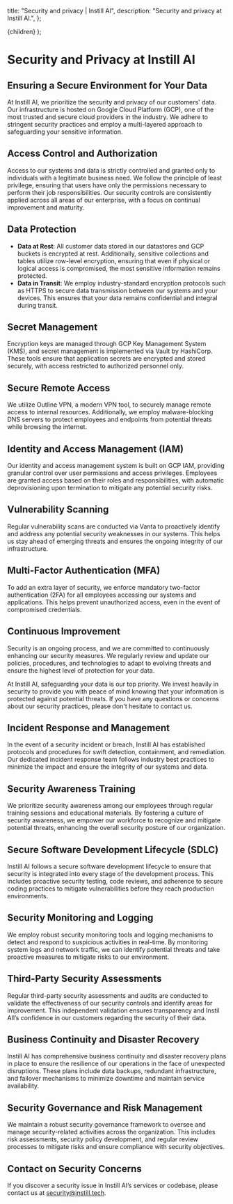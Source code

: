   title: "Security and privacy | Instill AI",
  description: "Security and privacy at Instill AI.",
};

  <SecurityPageLayout meta={meta}>{children}</SecurityPageLayout>
);

# Security and Privacy at Instill AI

## Ensuring a Secure Environment for Your Data

At Instill AI, we prioritize the security and privacy of our customers' data. Our infrastructure is hosted on Google Cloud Platform (GCP), one of the most trusted and secure cloud providers in the industry. We adhere to stringent security practices and employ a multi-layered approach to safeguarding your sensitive information.

## Access Control and Authorization

Access to our systems and data is strictly controlled and granted only to individuals with a legitimate business need. We follow the principle of least privilege, ensuring that users have only the permissions necessary to perform their job responsibilities. Our security controls are consistently applied across all areas of our enterprise, with a focus on continual improvement and maturity.

## Data Protection

- **Data at Rest**: All customer data stored in our datastores and GCP buckets is encrypted at rest. Additionally, sensitive collections and tables utilize row-level encryption, ensuring that even if physical or logical access is compromised, the most sensitive information remains protected.
- **Data in Transit**: We employ industry-standard encryption protocols such as HTTPS to secure data transmission between our systems and your devices. This ensures that your data remains confidential and integral during transit.

## Secret Management

Encryption keys are managed through GCP Key Management System (KMS), and secret management is implemented via Vault by HashiCorp. These tools ensure that application secrets are encrypted and stored securely, with access restricted to authorized personnel only.

## Secure Remote Access

We utilize Outline VPN, a modern VPN tool, to securely manage remote access to internal resources. Additionally, we employ malware-blocking DNS servers to protect employees and endpoints from potential threats while browsing the internet.

## Identity and Access Management (IAM)

Our identity and access management system is built on GCP IAM, providing granular control over user permissions and access privileges. Employees are granted access based on their roles and responsibilities, with automatic deprovisioning upon termination to mitigate any potential security risks.

## Vulnerability Scanning

Regular vulnerability scans are conducted via Vanta to proactively identify and address any potential security weaknesses in our systems. This helps us stay ahead of emerging threats and ensures the ongoing integrity of our infrastructure.

## Multi-Factor Authentication (MFA)

To add an extra layer of security, we enforce mandatory two-factor authentication (2FA) for all employees accessing our systems and applications. This helps prevent unauthorized access, even in the event of compromised credentials.

## Continuous Improvement

Security is an ongoing process, and we are committed to continuously enhancing our security measures. We regularly review and update our policies, procedures, and technologies to adapt to evolving threats and ensure the highest level of protection for your data.

At Instill AI, safeguarding your data is our top priority. We invest heavily in security to provide you with peace of mind knowing that your information is protected against potential threats. If you have any questions or concerns about our security practices, please don't hesitate to contact us.


## Incident Response and Management

In the event of a security incident or breach, Instill AI has established protocols and procedures for swift detection, containment, and remediation. Our dedicated incident response team follows industry best practices to minimize the impact and ensure the integrity of our systems and data.

## Security Awareness Training

We prioritize security awareness among our employees through regular training sessions and educational materials. By fostering a culture of security awareness, we empower our workforce to recognize and mitigate potential threats, enhancing the overall security posture of our organization.

## Secure Software Development Lifecycle (SDLC)

Instill AI follows a secure software development lifecycle to ensure that security is integrated into every stage of the development process. This includes proactive security testing, code reviews, and adherence to secure coding practices to mitigate vulnerabilities before they reach production environments.

## Security Monitoring and Logging

We employ robust security monitoring tools and logging mechanisms to detect and respond to suspicious activities in real-time. By monitoring system logs and network traffic, we can identify potential threats and take proactive measures to mitigate risks to our environment.

## Third-Party Security Assessments
Regular third-party security assessments and audits are conducted to validate the effectiveness of our security controls and identify areas for improvement. This independent validation ensures transparency and Instil AIl’s confidence in our customers regarding the security of their data.

## Business Continuity and Disaster Recovery
Instill AI has comprehensive business continuity and disaster recovery plans in place to ensure the resilience of our operations in the face of unexpected disruptions. These plans include data backups, redundant infrastructure, and failover mechanisms to minimize downtime and maintain service availability.

## Security Governance and Risk Management
We maintain a robust security governance framework to oversee and manage security-related activities across the organization. This includes risk assessments, security policy development, and regular review processes to mitigate risks and ensure compliance with security objectives.

## Contact on Security Concerns

If you discover a security issue in Instill AI’s services or codebase, please contact us at security@instill.tech.

